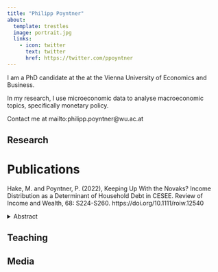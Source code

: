 ```yaml
---
title: "Philipp Poyntner"
about:
  template: trestles
  image: portrait.jpg
  links:
    - icon: twitter
      text: twitter
      href: https://twitter.com/ppoyntner
---
```


I am a PhD candidate at the at the Vienna University of Economics and Business.

In my research, I use microeconomic data to analyse macroeconomic topics, specifically monetary policy.

Contact me at mailto:philipp.poyntner\@wu.ac.at

## Research

# Publications



Hake, M. and Poyntner, P. (2022), Keeping Up With the Novaks? Income Distribution as a Determinant of Household Debt in CESEE. Review of Income and Wealth, 68: S224-S260. https://doi.org/10.1111/roiw.12540

<details>

<summary>Abstract</summary>
font-size: $font-size-base * 0.5
Abstract: This paper constitutes an initial attempt to shed light on the role of income distribution for household debt in Central, Eastern, and Southeastern Europe (CESEE). Using household-level data from the OeNB's Euro Survey for the period 2008--2018, we address the question whether interpersonal comparisons ("Keeping up with the Novaks") are associated with the probability of having a loan and planning to take out a loan. Applying multilevel probit modeling to consider the hierarchical structure of the data, our results support the notion that higher income inequality is negatively correlated with the probability of having a loan at the bottom of the distribution, and positively at the top. We show this impact for almost all components of household debt, but evidence is strongest for mortgage and foreign currency loans. Loan plans are associated with income inequality at the very top of the income distribution.

</details>

## Teaching

## Media
